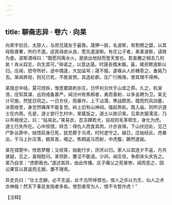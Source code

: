 ```yaml
---
---
---
```

title: 聊斋志异 · 卷六 · 向杲
---

向杲字初旦，太原人，与庶兄晟友于最敦。晟狎一妓，名波斯，有割臂之盟，以其母取直奢，所约不遂。适其母欲从良，愿先遣波斯。有庄公子者，素善波斯，请赎为妾。波斯谓母曰：“既愿同离水火，是欲出地狱而登天堂也。若妾媵之相去几何矣！肯从奴志，向生其可。”母诺之，以意达晟。时晟丧偶未婚，喜，竭资聘波斯以归。庄闻，怒夺所好，途中偶逢，大加诟骂；晟不服，遂嗾从人折棰答之，垂毙乃去。杲闻奔视，则兄已死，不胜哀愤。具造赴郡。庄广行贿赂，使其理不得伸。

杲隐忿中结，莫可控拆，惟思要路刺杀庄，日怀利刃伏于山径之莽。久之，机渐泄。庄知其谋，出则戒备甚严。闻汾州有焦桐者，勇而善射，以多金聘为卫。杲无计可施，然犹日伺之。一日方伏，雨暴作，上下沾濡，寒战颇苦。既而烈风四塞，冰雹继至，身忽然痛痒不能复觉。岭上旧有山神祠，强起奔赴。既入庙，则所识道士在内焉。先是，道士尝行乞村中，杲辄饭之，道士以故识杲。见杲衣服濡湿，乃以布袍授之，曰：“姑易此。”杲易衣，忍冻蹲若犬，自视则毛革顿生，身化为虎。道士已失所在。心中惊恨，转念：得仇人而食其肉，计亦良得。下山伏旧处，见己尸卧丛莽中，始悟前身已死，犹恐葬于乌鸢，时时逻守之。越日，庄始经此，虎暴出，于马上扑庄落，龅其首，咽之。焦桐返马而射，中虎腹，蹶然遂毙。

杲在错楚中，恍若梦醒；又经宵，始能行步，厌厌以归。家人以其连夕不返，方共骇疑，见之，喜相慰问。杲但卧，蹇涩不能语。少间，闻庄信，争即床头庆告之。杲乃自言：“虎即我也。”遂述其异，由此传播。庄子痛父之死甚惨，闻而恶之，因讼果官以其诞而无据，置不理焉。

异史氏曰：“壮士志酬，必不生返，此千古所悼恨也。借人之杀以为生，仙人之术亦神哉！然天下事足发指者多矣。使怨者常为人，恨不令暂作虎！”

【注释】

